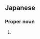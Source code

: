 ==Japanese==
{{ja-kanjitab|ま|ゆ|yomi=y}}

===Proper noun===
{{ja-pos|proper|まゆ}}

# {{given name|female|lang=ja|sort=まゆ}}